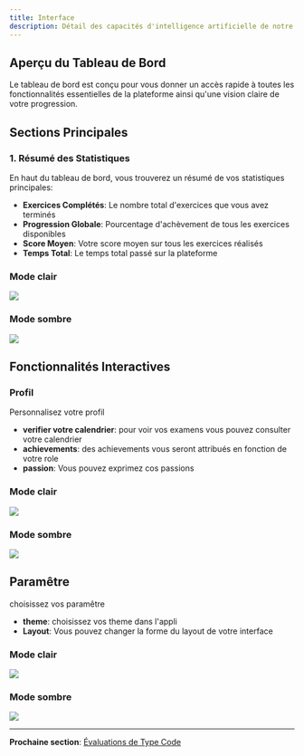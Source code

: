 ```yaml
---
title: Interface
description: Détail des capacités d'intelligence artificielle de notre plateforme d'évaluation
---
```


## Aperçu du Tableau de Bord
Le tableau de bord est conçu pour vous donner un accès rapide à toutes les fonctionnalités essentielles de la plateforme ainsi qu'une vision claire de votre progression.



## Sections Principales

### 1. Résumé des Statistiques

En haut du tableau de bord, vous trouverez un résumé de vos statistiques principales:

- **Exercices Complétés**: Le nombre total d'exercices que vous avez terminés
- **Progression Globale**: Pourcentage d'achèvement de tous les exercices disponibles
- **Score Moyen**: Votre score moyen sur tous les exercices réalisés
- **Temps Total**: Le temps total passé sur la plateforme

### Mode clair
<img  src="/assets/dashboard-light.png" className="w-50 rounded-lg"/>

### Mode sombre
<img src="/assets/dashboard-dark.png" className="w-50 rounded-lg"/>



## Fonctionnalités Interactives


### Profil

Personnalisez votre profil

- **verifier votre calendrier**: pour voir vos examens vous pouvez consulter votre calendrier
- **achievements**: des achievements vous seront attribués en fonction de votre role
- **passion**: Vous pouvez exprimez cos passions

### Mode clair
<img  src="/assets/profil-light.png" className="w-50 rounded-lg"/>

### Mode sombre
<img src="/assets/profil-dark.png" className="w-50 rounded-lg"/>

## Paramêtre

choisissez vos paramêtre


- **theme**: choisissez vos theme dans l'appli
- **Layout**: Vous pouvez changer la forme du layout de votre interface


### Mode clair
<img  src="/assets/settings-light.png" className="w-50 rounded-lg"/>

### Mode sombre
<img src="/assets/settings-dark.png" className="w-50 rounded-lg"/>




---

**Prochaine section**: [Évaluations de Type Code](/docs/Fonctionnalites/evaluation-code)